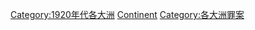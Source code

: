 [[Category:1920年代各大洲|Category:1920年代各大洲]]
[[Category:1920年代罪案|Continent]]
[[Category:各大洲罪案|Category:各大洲罪案]]